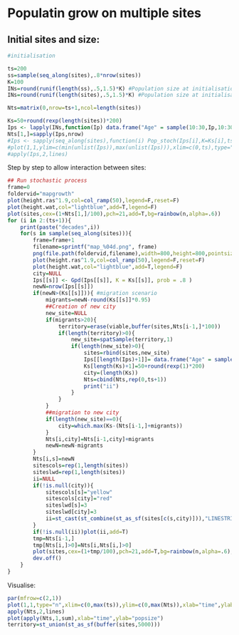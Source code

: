 # Populatin grow on multiple sites

## Initial sites and size:

```r

#initialisation

ts=200
ss=sample(seq_along(sites),.8*nrow(sites))
K=100
INs=round(runif(length(ss),.5,1.5)*K) #Population size at initialisation
INs=round(runif(length(sites),.5,1.5)*K) #Population size at initialisation

Nts=matrix(0,nrow=ts+1,ncol=length(sites))

Ks=50+round(rexp(length(sites))*200)
Ips <- lapply(INs,function(Ip) data.frame("Age" = sample(10:30,Ip,10:30, replace = TRUE), "Sex" = sample(c("M","F"), Ip, prob = c(0.5,0.5), replace = TRUE)))
Nts[1,]=sapply(Ips,nrow)
#Ips <- sapply(seq_along(sites),function(i) Pop_stoch(Ips[i],K=Ks[i],ts=100))
#plot(1,1,ylim=c(min(unlist(Ips)),max(unlist(Ips))),xlim=c(0,ts),type="n")
#apply(Ips,2,lines)
```

Step by step to allow interaction between sites:

```r
## Run stochastic process  
frame=0
foldervid="mapgrowth"
plot(height.ras^1.9,col=col_ramp(50),legend=F,reset=F)
plot(height.wat,col="lightblue",add=T,legend=F)
plot(sites,cex=(1+Nts[1,]/100),pch=21,add=T,bg=rainbow(n,alpha=.6))
for (i in 2:(ts+1)){
    print(paste("decades",i))
    for(s in sample(seq_along(sites))){
        frame=frame+1
        filename=sprintf("map_%04d.png", frame)
        png(file.path(foldervid,filename),width=800,height=800,pointsize=20)
        plot(height.ras^1.9,col=col_ramp(50),legend=F,reset=F)
        plot(height.wat,col="lightblue",add=T,legend=F)
        city=NULL
        Ips[[s]] <- Gpd(Ips[[s]], K = Ks[[s]], prob = .8 )
        newN=nrow(Ips[[s]])
        if(newN>(Ks[[s]])){ #migration scenario
            migrants=newN-round(Ks[[s]]*0.95)
            ##Creation of new city
            new_site=NULL
            if(migrants>20){
                territory=erase(viable,buffer(sites,Nts[i-1,]*100))
                if(length(territory)>0){
                    new_site=spatSample(territory,1)
                    if(length(new_site)>0){
                        sites=rbind(sites,new_site)
                        Ips[[length(Ips)+1]]= data.frame("Age" = sample(10:30,migrants,10:30, replace = TRUE), "Sex" = sample(c("M","F"), migrants, prob = c(0.5,0.5), replace = TRUE))
                        Ks[length(Ks)+1]=50+round(rexp(1)*200)
                        city=(length(Ks))
                        Nts=cbind(Nts,rep(0,ts+1))
                        print("ii")
                    }
                }
            }
            ##migration to new city
            if(length(new_site)==0){
                city=which.max(Ks-(Nts[i-1,]+migrants))
            }
            Nts[i,city]=Nts[i-1,city]+migrants
            newN=newN-migrants
        }
        Nts[i,s]=newN
        sitescols=rep(1,length(sites))
        siteslwd=rep(1,length(sites))
        ii=NULL
        if(!is.null(city)){
            sitescols[s]="yellow"
            sitescols[city]="red"
            siteslwd[s]=3
            siteslwd[city]=3
            ii=st_cast(st_combine(st_as_sf(sites[c(s,city)])),"LINESTRING")
        }
        if(!is.null(ii))plot(ii,add=T)
        tmp=Nts[i-1,]
        tmp[Nts[i,]>0]=Nts[i,Nts[i,]>0]
        plot(sites,cex=(1+tmp/100),pch=21,add=T,bg=rainbow(n,alpha=.6),lwd=siteslwd,col=sitescols)
        dev.off()
    }
}
```

Visualise:

```r
par(mfrow=c(2,1))
plot(1,1,type="n",xlim=c(0,max(ts)),ylim=c(0,max(Nts)),xlab="time",ylab="popsize")
apply(Nts,2,lines)
plot(apply(Nts,1,sum),xlab="time",ylab="popsize")
territory=st_union(st_as_sf(buffer(sites,5000)))

```



